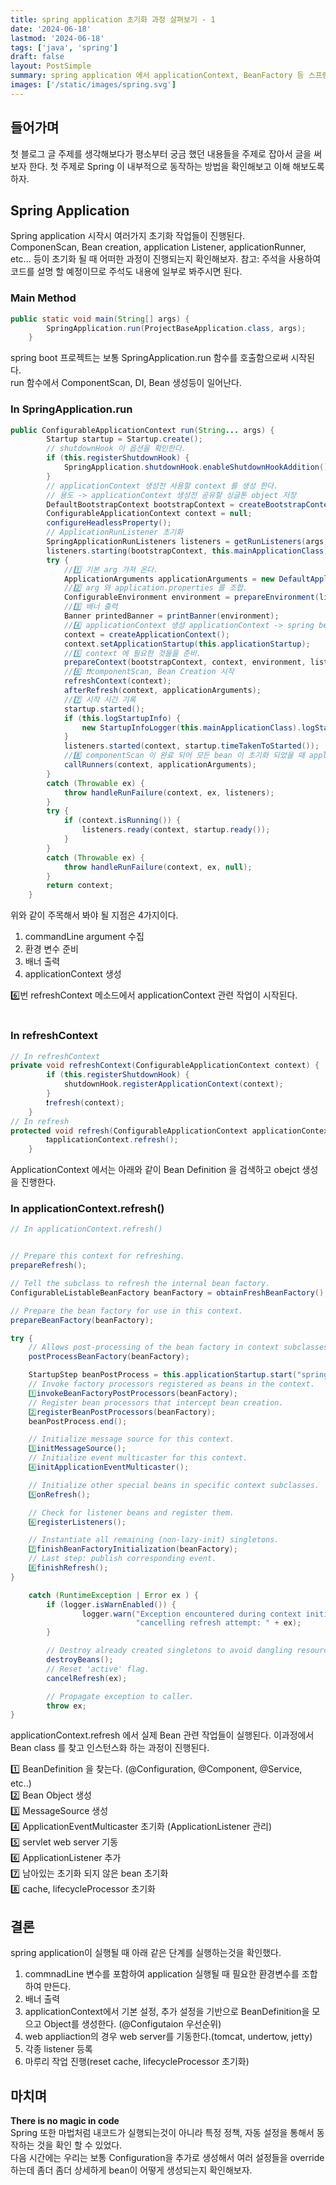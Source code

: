 ```yaml
---
title: spring application 초기화 과정 살펴보기 - 1
date: '2024-06-18'
lastmod: '2024-06-18'
tags: ['java', 'spring']
draft: false
layout: PostSimple
summary: spring application 에서 applicationContext, BeanFactory 등 스프링 컴포넌트들이 초기화 되는 과정을 살펴보자.
images: ['/static/images/spring.svg']
---
```

## 들어가며

첫 블로그 글 주제를 생각해보다가 평소부터 궁금 했던 내용들을 주제로 잡아서 글을 써보자 한다.
첫 주제로 Spring 이 내부적으로 동작하는 방법을 확인해보고 이해 해보도록 하자.<br/>

## Spring Application
Spring application 시작시 여러가지 초기화 작업들이 진행된다.<br/>
ComponenScan, Bean creation, application Listener, applicationRunner, etc... 등이 초기화 될 때 어떠한 과정이 진행되는지 확인해보자.
참고: 주석을 사용하여 코드를 설명 할 예정이므로 주석도 내용에 일부로 봐주시면 된다.

### Main Method
````java
public static void main(String[] args) {
		SpringApplication.run(ProjectBaseApplication.class, args);
	}
````
spring boot 프로젝트는 보통 SpringApplication.run 함수를 호출함으로써 시작된다.<br/>
run 함수에서 ComponentScan, DI, Bean 생성등이 일어난다.<br/>

### In SpringApplication.run
````java
public ConfigurableApplicationContext run(String... args) {
		Startup startup = Startup.create();
        // shutdownHook 이 옵션을 확인한다.
		if (this.registerShutdownHook) {
			SpringApplication.shutdownHook.enableShutdownHookAddition();
		}
        // applicationContext 생성전 사용할 context 를 생성 한다.
        // 용도 -> applicationContext 생성전 공유할 싱글톤 object 저장
		DefaultBootstrapContext bootstrapContext = createBootstrapContext();
		ConfigurableApplicationContext context = null;
		configureHeadlessProperty();
        // ApplicationRunListener 초기화
		SpringApplicationRunListeners listeners = getRunListeners(args);
		listeners.starting(bootstrapContext, this.mainApplicationClass);
		try {
            //1️⃣ 기본 arg 가져 온다.
			ApplicationArguments applicationArguments = new DefaultApplicationArguments(args);
            //2️⃣ arg 와 application.properties 를 조합.
			ConfigurableEnvironment environment = prepareEnvironment(listeners, bootstrapContext, applicationArguments);
            //3️⃣ 배너 출력
			Banner printedBanner = printBanner(environment);
            //4️⃣ applicationContext 생성 applicationContext -> spring bean bucket
			context = createApplicationContext();
			context.setApplicationStartup(this.applicationStartup);
            //5️⃣ context 에 필요한 것들을 준비.
			prepareContext(bootstrapContext, context, environment, listeners, applicationArguments, printedBanner);
            //6️⃣ ❗❗componentScan, Bean Creation 시작
			refreshContext(context);
			afterRefresh(context, applicationArguments);
            //7️⃣ 시작 시간 기록
			startup.started();
			if (this.logStartupInfo) {
				new StartupInfoLogger(this.mainApplicationClass).logStarted(getApplicationLog(), startup);
			}
			listeners.started(context, startup.timeTakenToStarted());
            //8️⃣ componentScan 이 완료 되어 모든 bean 이 초기화 되었을 때 applicationRunner 시작 된다.
			callRunners(context, applicationArguments);
		}
		catch (Throwable ex) {
			throw handleRunFailure(context, ex, listeners);
		}
		try {
			if (context.isRunning()) {
				listeners.ready(context, startup.ready());
			}
		}
		catch (Throwable ex) {
			throw handleRunFailure(context, ex, null);
		}
		return context;
	}
````
위와 같이 주목해서 봐야 될 지점은 4가지이다.
1. commandLine argument 수집
2. 환경 변수 준비
3. 배너 출력
4. applicationContext 생성

6️⃣번 refreshContext 메소드에서 applicationContext 관련 작업이 시작된다.<br /><br />

### In refreshContext
````java
// In refreshContext
private void refreshContext(ConfigurableApplicationContext context) {
		if (this.registerShutdownHook) {
			shutdownHook.registerApplicationContext(context);
		}
		❗refresh(context);
	}
// In refresh
protected void refresh(ConfigurableApplicationContext applicationContext) {
		❗applicationContext.refresh();
	}
````
ApplicationContext 에서는 아래와 같이 Bean Definition 을 검색하고 obejct 생성을 진행한다.

### In applicationContext.refresh()
````java
// In applicationContext.refresh()


// Prepare this context for refreshing.
prepareRefresh();

// Tell the subclass to refresh the internal bean factory.
ConfigurableListableBeanFactory beanFactory = obtainFreshBeanFactory();

// Prepare the bean factory for use in this context.
prepareBeanFactory(beanFactory);

try {
    // Allows post-processing of the bean factory in context subclasses.
    postProcessBeanFactory(beanFactory);

    StartupStep beanPostProcess = this.applicationStartup.start("spring.context.beans.post-process");
    // Invoke factory processors registered as beans in the context.
    1️⃣invokeBeanFactoryPostProcessors(beanFactory);
    // Register bean processors that intercept bean creation.
    2️⃣registerBeanPostProcessors(beanFactory);
    beanPostProcess.end();

    // Initialize message source for this context.
    3️⃣initMessageSource();
    // Initialize event multicaster for this context.
    4️⃣initApplicationEventMulticaster();

    // Initialize other special beans in specific context subclasses.
    5️⃣onRefresh();

    // Check for listener beans and register them.
    6️⃣registerListeners();

    // Instantiate all remaining (non-lazy-init) singletons.
    7️⃣finishBeanFactoryInitialization(beanFactory);
    // Last step: publish corresponding event.
    8️⃣finishRefresh();
}

    catch (RuntimeException | Error ex ) {
        if (logger.isWarnEnabled()) {
                logger.warn("Exception encountered during context initialization - " +
							"cancelling refresh attempt: " + ex);
        }

        // Destroy already created singletons to avoid dangling resources.
        destroyBeans();
        // Reset 'active' flag.
        cancelRefresh(ex);

        // Propagate exception to caller.
        throw ex;
}
````
applicationContext.refresh 에서 실제 Bean 관련 작업들이 실행된다.
이과정에서 Bean class 를 찾고 인스턴스화 하는 과정이 진행된다.

1️⃣ BeanDefinition 을 찾는다. (@Configuration, @Component, @Service, etc..)<br />
2️⃣ Bean Object 생성<br />
3️⃣ MessageSource 생성<br />
4️⃣ ApplicationEventMulticaster 초기화 (ApplicationListener 관리)<br />
5️⃣ servlet web server 기동<br />
6️⃣ ApplicationListener 추가<br />
7️⃣ 남아있는 초기화 되지 않은 bean 초기화<br />
8️⃣ cache, lifecycleProcessor 초기화<br />

## 결론
spring application이 실행될 때 아래 같은 단계를 실행하는것을 확인했다.
1. commnadLine 변수를 포함하여 application 실행될 때 필요한 환경변수를 조합하여 만든다.
2. 배너 출력
3. applicationContext에서 기본 설정, 추가 설정을 기반으로 BeanDefinition을 모으고 Object를 생성한다. (@Configutaion 우선순위)
4. web appliaction의 경우 web server를 기동한다.(tomcat, undertow, jetty)
5. 각종 listener 등록
5. 마루리 작업 진행(reset cache, lifecycleProcessor 초기화)

## 마치며
**There is no magic in code**<br />
Spring 또한 마법처럼 내코드가 실행되는것이 아니라 특정 정책, 자동 설정을 통해서 동작하는 것을 확인 할 수 있었다.<br/>
다음 시간에는 우리는 보통 Configuration을 추가로 생성해서 여러 설정들을 override 하는데 좀더 좀더 상세하게
bean이 어떻게 생성되는지 확인해보자.
